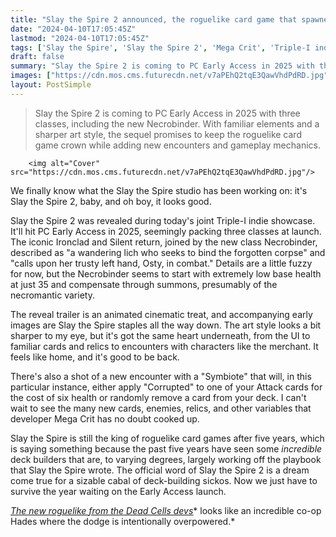```yaml
---
title: "Slay the Spire 2 announced, the roguelike card game that spawned countless deck builders gets a gorgeous and expanded sequel in 2025 with new class Necrobinder"
date: "2024-04-10T17:05:45Z"
lastmod: "2024-04-10T17:05:45Z"
tags: ['Slay the Spire', 'Slay the Spire 2', 'Mega Crit', 'Triple-I indie showcase', 'Ironclad', 'Silent', 'Necrobinder', 'Corrupted']
draft: false
summary: "Slay the Spire 2 is coming to PC Early Access in 2025 with three classes, including the new Necrobinder. With familiar elements and a sharper art style, the sequel promises to keep the roguelike card game crown while adding new encounters and gameplay mechanics."
images: ["https://cdn.mos.cms.futurecdn.net/v7aPEhQ2tqE3QawVhdPdRD.jpg"]
layout: PostSimple
---
```

> Slay the Spire 2 is coming to PC Early Access in 2025 with three classes, including the new Necrobinder. With familiar elements and a sharper art style, the sequel promises to keep the roguelike card game crown while adding new encounters and gameplay mechanics.


        <img alt="Cover" src="https://cdn.mos.cms.futurecdn.net/v7aPEhQ2tqE3QawVhdPdRD.jpg"/>
        
We finally know what the Slay the Spire studio has been working on: it's Slay the Spire 2, baby, and oh boy, it looks good.

Slay the Spire 2 was revealed during today's joint Triple-I indie showcase. It'll hit PC Early Access in 2025, seemingly packing three classes at launch. The iconic Ironclad and Silent return, joined by the new class Necrobinder, described as "a wandering lich who seeks to bind the forgotten corpse" and "calls upon her trusty left hand, Osty, in combat." Details are a little fuzzy for now, but the Necrobinder seems to start with extremely low base health at just 35 and compensate through summons, presumably of the necromantic variety. 

The reveal trailer is an animated cinematic treat, and accompanying early images are Slay the Spire staples all the way down. The art style looks a bit sharper to my eye, but it's got the same heart underneath, from the UI to familiar cards and relics to encounters with characters like the merchant. It feels like home, and it's good to be back. 

There's also a shot of a new encounter with a "Symbiote" that will, in this particular instance, either apply "Corrupted" to one of your Attack cards for the cost of six health or randomly remove a card from your deck. I can't wait to see the many new cards, enemies, relics, and other variables that developer Mega Crit has no doubt cooked up. 

Slay the Spire is still the king of roguelike card games after five years, which is saying something because the past five years have seen some *incredible* deck builders that are, to varying degrees, largely working off the playbook that Slay the Spire wrote. The official word of Slay the Spire 2 is a dream come true for a sizable cabal of deck-building sickos. Now we just have to survive the year waiting on the Early Access launch. 

[<u><em>The new roguelike from the Dead Cells devs</em></u>](https://www.gamesradar.com/the-new-roguelike-from-the-dead-cells-devs-looks-like-an-incredible-co-op-hades-where-the-dodge-is-intentionally-overpowered/)* looks like an incredible co-op Hades where the dodge is intentionally overpowered.*
        